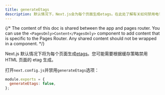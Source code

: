 ```yaml
---
title: generateEtags
description: 默认情况下，Next.js会为每个页面生成etags。在此处了解有关如何禁用电子标签生成的更多信息。
---
```


{/* The content of this doc is shared between the app and pages router. You can use the `<PagesOnly>Content</PagesOnly>` component to add content that is specific to the Pages Router. Any shared content should not be wrapped in a component. */}

Next.js 默认情况下将为每个页面生成[etags](https://en.wikipedia.org/wiki/HTTP_ETag)。您可能需要根据缓存策略禁用 HTML 页面的 etag 生成。

打开`next.config.js`并禁用`generateEtags`选项：

```js filename="next.config.js"
module.exports = {
  generateEtags: false,
};
```
